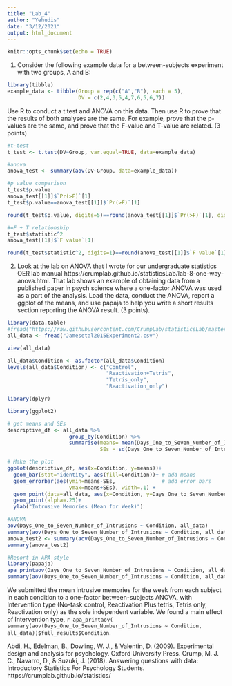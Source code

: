 ```yaml
---
title: "Lab_4"
author: "Yehudis"
date: "3/12/2021"
output: html_document
---
```


```r
knitr::opts_chunk$set(echo = TRUE)
```

1. Consider the following example data for a between-subjects experiment with two groups, A and B:

```r
library(tibble)
example_data <- tibble(Group = rep(c("A","B"), each = 5),
                       DV = c(2,4,3,5,4,7,6,5,6,7))
```

Use R to conduct a t.test and ANOVA on this data. Then use R to prove that the results of both analyses are the same. For example, prove that the p-values are the same, and prove that the F-value and T-value are related. (3 points)

```r
#t-test
t_test <- t.test(DV~Group, var.equal=TRUE, data=example_data)

#anova
anova_test <- summary(aov(DV~Group, data=example_data))

#p value comparison
t_test$p.value
anova_test[[1]]$`Pr(>F)`[1]
t_test$p.value==anova_test[[1]]$`Pr(>F)`[1]

round(t_test$p.value, digits=5)==round(anova_test[[1]]$`Pr(>F)`[1], digits=5)

#=F + T relationship
t_test$statistic^2
anova_test[[1]]$`F value`[1]

round(t_test$statistic^2, digits=1)==round(anova_test[[1]]$`F value`[1], digits=1)
```

2. Look at the lab on ANOVA that I wrote for our undergraduate statistics OER lab manual https://crumplab.github.io/statisticsLab/lab-8-one-way-anova.html. That lab shows an example of obtaining data from a published paper in psych science where a one-factor ANOVA was used as a part of the analysis. Load the data, conduct the ANOVA, report a ggplot of the means, and use papaja to help you write a short results section reporting the ANOVA result. (3 points).

```r
library(data.table)
#fread("https://raw.githubusercontent.com/CrumpLab/statisticsLab/master/data/Jamesetal2015Experiment2.csv")
all_data <- fread("Jamesetal2015Experiment2.csv")

view(all_data)

all_data$Condition <- as.factor(all_data$Condition)
levels(all_data$Condition) <- c("Control",
                                "Reactivation+Tetris", 
                                "Tetris_only",
                                "Reactivation_only")

library(dplyr)

library(ggplot2)

# get means and SEs
descriptive_df <- all_data %>% 
                    group_by(Condition) %>% 
                    summarise(means= mean(Days_One_to_Seven_Number_of_Intrusions),
                              SEs = sd(Days_One_to_Seven_Number_of_Intrusions)/sqrt(length(Days_One_to_Seven_Number_of_Intrusions)))

# Make the plot
ggplot(descriptive_df, aes(x=Condition, y=means))+ 
  geom_bar(stat="identity", aes(fill=Condition))+ # add means
  geom_errorbar(aes(ymin=means-SEs,               # add error bars
                    ymax=means+SEs), width=.1) +
  geom_point(data=all_data, aes(x=Condition, y=Days_One_to_Seven_Number_of_Intrusions), alpha=.5)+
  geom_point(alpha=.25)+
  ylab("Intrusive Memories (Mean for Week)")

#ANOVA
aov(Days_One_to_Seven_Number_of_Intrusions ~ Condition, all_data)
summary(aov(Days_One_to_Seven_Number_of_Intrusions ~ Condition, all_data))
anova_test2 <- summary(aov(Days_One_to_Seven_Number_of_Intrusions ~ Condition, all_data))
summary(anova_test2)

#Report in APA style
library(papaja)
apa_printaov(Days_One_to_Seven_Number_of_Intrusions ~ Condition, all_data)
summary(aov(Days_One_to_Seven_Number_of_Intrusions ~ Condition, all_data))$full_results$Condition
```

We submitted the mean intrusive memories for the week from each subject in each condition to a one-factor between-subjects ANOVA, with Intervention type (No-task control, Reactivation Plus tetris, Tetris only, Reactivation only) as the sole independent variable. We found a main effect of Intervention type, `r apa_printaov(
summary(aov(Days_One_to_Seven_Number_of_Intrusions ~ Condition, all_data))$full_results$Condition`.

Abdi, H., Edelman, B., Dowling, W. J., & Valentin, D. (2009). Experimental design and analysis for psychology. Oxford University Press.
Crump, M. J. C., Navarro, D., & Suzuki, J. (2018). Answering questions with data: Introductory Statistics For Psychology Students. https://crumplab.github.io/statistics/
